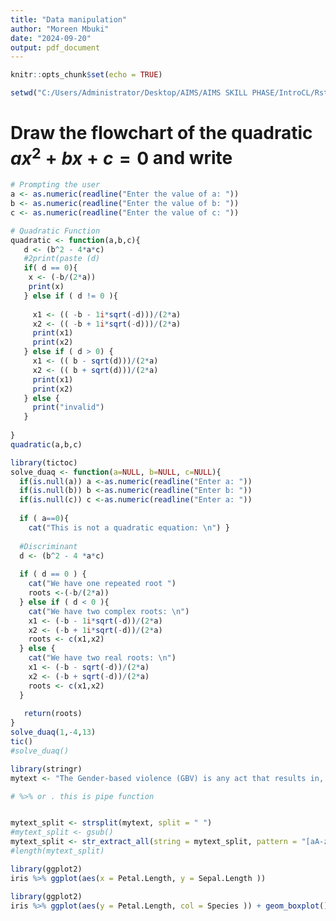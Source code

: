 ---
title: "Data manipulation"
author: "Moreen Mbuki"
date: "2024-09-20"
output: pdf_document
---

```{r setup, include=FALSE}
knitr::opts_chunk$set(echo = TRUE)
```

```{r}
setwd("C:/Users/Administrator/Desktop/AIMS/AIMS SKILL PHASE/IntroCL/Rstudio")
```


# Draw the flowchart of the quadratic $ax^2+bx+c=0$ and write 
```{r}
# Prompting the user 
a <- as.numeric(readline("Enter the value of a: "))
b <- as.numeric(readline("Enter the value of b: "))
c <- as.numeric(readline("Enter the value of c: "))

# Quadratic Function
quadratic <- function(a,b,c){
   d <- (b^2 - 4*a*c)
   #2print(paste (d)
   if( d == 0){
    x <- (-b/(2*a))
    print(x)
   } else if ( d != 0 ){
     
     x1 <- (( -b - 1i*sqrt(-d)))/(2*a)
     x2 <- (( -b + 1i*sqrt(-d)))/(2*a)
     print(x1)
     print(x2)
   } else if ( d > 0) {
     x1 <- (( b - sqrt(d)))/(2*a)
     x2 <- (( b + sqrt(d)))/(2*a)
     print(x1)
     print(x2)
   } else {
     print("invalid")
   }
  
}
quadratic(a,b,c)

``` 


```{r}
library(tictoc)
solve_duaq <- function(a=NULL, b=NULL, c=NULL){
  if(is.null(a)) a <-as.numeric(readline("Enter a: "))
  if(is.null(b)) b <-as.numeric(readline("Enter b: ")) 
  if(is.null(c)) c <-as.numeric(readline("Enter a: "))
  
  if ( a==0){ 
    cat("This is not a quadratic equation: \n") } 
  
  #Discriminant 
  d <- (b^2 - 4 *a*c)
  
  if ( d == 0 ) {
    cat("We have one repeated root ")
    roots <-(-b/(2*a))
  } else if ( d < 0 ){
    cat("We have two complex roots: \n")
    x1 <- (-b - 1i*sqrt(-d))/(2*a)
    x2 <- (-b + 1i*sqrt(-d))/(2*a)
    roots <- c(x1,x2)
  } else {
    cat("We have two real roots: \n")
    x1 <- (-b - sqrt(-d))/(2*a)
    x2 <- (-b + sqrt(-d))/(2*a)
    roots <- c(x1,x2)
  }
  
   return(roots)
}
solve_duaq(1,-4,13)
tic()
#solve_duaq()
```


```{r}
library(stringr)
mytext <- "The Gender-based violence (GBV) is any act that results in, or is likely to result in, physical, sexual, or psychological harm or suffering, with inclusion of threats to such acts, coercion, or arbitrary deprivation of liberty, whether occurring in public or private life (UNFPA 2020)."

# %>% or . this is pipe function


mytext_split <- strsplit(mytext, split = " ")
#mytext_split <- gsub()
mytext_split <- str_extract_all(string = mytext_split, pattern = "[aA-zZ]+") %>% tolower()
#length(mytext_split)
```
```{r}
library(ggplot2)
iris %>% ggplot(aes(x = Petal.Length, y = Sepal.Length ))
```


```{r}
library(ggplot2)
iris %>% ggplot(aes(y = Petal.Length, col = Species )) + geom_boxplot()
```


